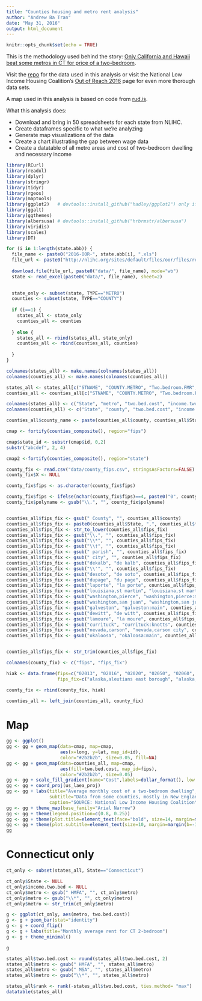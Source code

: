 ```yaml
---
title: "Counties housing and metro rent analysis"
author: "Andrew Ba Tran"
date: "May 31, 2016"
output: html_document
---
```


```r
knitr::opts_chunk$set(echo = TRUE)
```


This is the methodology used behind the story: [Only California and Hawaii beat some metros in CT for price of a two-bedroom](http://trendct.org/2016/06/01/comparing-the-cost-of-renting-a-two-bedroom/).

Visit the [repo](https://github.com/trendct/data/tree/master/2016/05/housing-income-oor) for the data used in this analysis or visit the National Low Income Housing Coalition's [Out of Reach 2016](http://nlihc.org/oor) page for even more thorough data sets.

A map used in this analysis is based on code from [rud.is](https://rud.is/b/2016/03/29/easier-composite-u-s-choropleths-with-albersusa/).

What this analysis does:

* Download and bring in 50 spreadsheets for each state from NLIHC.
* Create dataframes specific to what we're analyzing
* Generate map visualizations of the data
* Create a chart illustrating the gap between wage data
* Create a datatable of all metro areas and cost of two-bedroom dwelling and necessary income


```r
library(RCurl)
library(readxl)
library(dplyr)
library(stringr)
library(tidyr)
library(rgeos)
library(maptools)
library(ggplot2)   # devtools::install_github("hadley/ggplot2") only if you want subtitles/captions
library(ggalt)
library(ggthemes)
library(albersusa) # devtools::install_github("hrbrmstr/albersusa")
library(viridis)
library(scales)
library(DT)
```

```r


for (i in 1:length(state.abb)) {
  file_name <- paste0("2016-OOR-", state.abb[i], ".xls")
  file_url <- paste0("http://nlihc.org/sites/default/files/oor/files/reports/state/", file_name)
  
  download.file(file_url, paste0("data/", file_name), mode="wb")
  state <- read_excel(paste0("data/", file_name), sheet=2)

  
  state_only <- subset(state, TYPE=="METRO")
  counties <- subset(state, TYPE=="COUNTY")
  
  if (i==1) {
    states_all <- state_only
    counties_all <- counties
    
  } else {
    states_all <- rbind(states_all, state_only)
    counties_all <- rbind(counties_all, counties)
    
  }
}
```

```r
colnames(states_all) <- make.names(colnames(states_all))
colnames(counties_all) <- make.names(colnames(counties_all))

states_all <- states_all[c("STNAME", "COUNTY.METRO", "Two.bedroom.FMR", "Income.needed.to.afford.2.bdrm.FMR")]
counties_all <- counties_all[c("STNAME", "COUNTY.METRO", "Two.bedroom.FMR", "Income.needed.to.afford.2.bdrm.FMR")]

colnames(states_all) <- c("State", "metro", "two.bed.cost", "income.two.bed")
colnames(counties_all) <- c("State", "county", "two.bed.cost", "income.two.bed")
```

```r

counties_all$county_name <- paste(counties_all$county, counties_all$State)

cmap <- fortify(counties_composite(), region="fips")

cmap$state_id <- substr(cmap$id, 0,2)
substr("abcdef", 2, 4)

cmap2 <-fortify(counties_composite(), region="state") 

county_fix <- read.csv("data/county_fips.csv", stringsAsFactors=FALSE)
county_fix$X <- NULL

county_fix$fips <- as.character(county_fix$fips)

county_fix$fips <- ifelse(nchar(county_fix$fips)==4, paste0("0", county_fix$fips), county_fix$fips)
county_fix$polyname <- gsub("\\.", "", county_fix$polyname)


counties_all$fips_fix <- gsub(" County", "", counties_all$county)
counties_all$fips_fix <- paste0(counties_all$State, ",", counties_all$fips_fix)
counties_all$fips_fix <- str_to_lower(counties_all$fips_fix)
counties_all$fips_fix <- gsub("\\.", "", counties_all$fips_fix)
counties_all$fips_fix <- gsub("\\*", "", counties_all$fips_fix)
counties_all$fips_fix <- gsub("\\†", "", counties_all$fips_fix)
counties_all$fips_fix <- gsub(" parish", "", counties_all$fips_fix)
counties_all$fips_fix <- gsub(" city", "", counties_all$fips_fix)
counties_all$fips_fix <- gsub("dekalb", "de kalb", counties_all$fips_fix)
counties_all$fips_fix <- gsub("\\'", "", counties_all$fips_fix)
counties_all$fips_fix <- gsub("desoto", "de soto", counties_all$fips_fix)
counties_all$fips_fix <- gsub("dupage", "du page", counties_all$fips_fix)
counties_all$fips_fix <- gsub("laporte", "la porte", counties_all$fips_fix)
counties_all$fips_fix <- gsub("louisiana,st martin", "louisiana,st martin:north", counties_all$fips_fix)
counties_all$fips_fix <- gsub("washington,pierce", "washington,pierce:main", counties_all$fips_fix)
counties_all$fips_fix <- gsub("washington,san juan", "washington,san juan:lopez island", counties_all$fips_fix)
counties_all$fips_fix <- gsub("galveston", "galveston:main", counties_all$fips_fix)
counties_all$fips_fix <- gsub("dewitt", "de witt", counties_all$fips_fix)
counties_all$fips_fix <- gsub("lamoure", "la moure", counties_all$fips_fix)
counties_all$fips_fix <- gsub("currituck", "currituck:knotts", counties_all$fips_fix)
counties_all$fips_fix <- gsub("nevada,carson", "nevada,carson city", counties_all$fips_fix)
counties_all$fips_fix <- gsub("okaloosa", "okaloosa:main", counties_all$fips_fix)


counties_all$fips_fix <- str_trim(counties_all$fips_fix)

colnames(county_fix) <- c("fips", "fips_fix")

hiak <- data.frame(fips=c("02013", "02016", "02020", "02050", "02060", "02068", "02070", "02090", "02100", "02110", "02122", "02130", "02150", "02164", "02170", "02180", "02185", "02188", "02201", "02220", "15001", "15003", "15005", "15007", "15009", "02232", "02240", "02261", "02270", "02280", "02282", "02290", "02105", "02280", "02280"),
                   fips_fix=c("alaska,aleutians east borough", "alaska,aleutians west census area", "alaska,anchorage municipality", "alaska,bethel census area", "alaska,bristol bay borough", "alaska,denali borough", "alaska,dillingham census area", "alaska,fairbanks north star borough", "alaska,haines borough", "alaska,juneau and borough", "alaska,kenai peninsula borough", "alaska,ketchikan gateway borough", "alaska,kodiak island borough", "alaska,lake and peninsula borough", "alaska,matanuska-susitna borough", "alaska,nome census area", "alaska,north slope borough", "alaska,northwest arctic borough", "alaska,prince of wales-hyder census area", "alaska,sitka and borough", "hawaii,hawaii", "hawaii,honolulu", "hawaii,kalawao", "hawaii,kauai", "hawaii,maui", "alaska,skagway municipality", "alaska,southeast fairbanks census area", "alaska,valdez-cordova census area", "alaska,wade hampton census area", "alaska,wrangell-petersburg census area", "alaska,yakutat and borough", "alaska,yukon-koyukuk census area", "alaska,hoonah-angoon census area", "alaska,wrangell and borough", "alaska,petersburg census area"))

county_fix <- rbind(county_fix, hiak)

counties_all <- left_join(counties_all, county_fix)

```

# Map

```r

gg <- ggplot()
gg <- gg + geom_map(data=cmap, map=cmap,
                    aes(x=long, y=lat, map_id=id),
                    color="#2b2b2b", size=0.05, fill=NA)
gg <- gg + geom_map(data=counties_all, map=cmap,
                    aes(fill=two.bed.cost, map_id=fips),
                    color="#2b2b2b", size=0.05)
gg <- gg + scale_fill_gradient(name="Cost",labels=dollar_format(), low = "#ce1256", high = "#4eb3d3")
gg <- gg + coord_proj(us_laea_proj)
gg <- gg + labs(title="Average monthly cost of a two-bedroom dwelling",
                subtitle="Data from some counties, mostly in New England, were not available",
                caption="SOURCE: National Low Income Housing Coalition\nAndrew Ba Tran/TrendCT.org")
gg <- gg + theme_map(base_family="Arial Narrow")
gg <- gg + theme(legend.position=c(0.8, 0.25))
gg <- gg + theme(plot.title=element_text(face="bold", size=14, margin=margin(b=6)))
gg <- gg + theme(plot.subtitle=element_text(size=10, margin=margin(b=-14)))
gg
```

# Connecticut only

```r

ct_only <- subset(states_all, State=="Connecticut")

ct_only$State <- NULL
ct_only$income.two.bed <- NULL
ct_only$metro <- gsub(" HMFA", "", ct_only$metro)
ct_only$metro <- gsub("\\*", "", ct_only$metro)
ct_only$metro <- str_trim(ct_only$metro)

g <- ggplot(ct_only, aes(metro, two.bed.cost))
g <- g + geom_bar(stat="identity") 
g <- g + coord_flip() 
g <- g + labs(title="Monthly average rent for CT 2-bedroom")
g <- g + theme_minimal()

g
```

```r
states_all$two.bed.cost <- round(states_all$two.bed.cost, 2)
states_all$metro <- gsub(" HMFA", "", states_all$metro)
states_all$metro <- gsub(" MSA", "", states_all$metro)
states_all$metro <- gsub("\\*", "", states_all$metro)

states_all$rank <- rank(-states_all$two.bed.cost, ties.method= "max")
datatable(states_all)
```